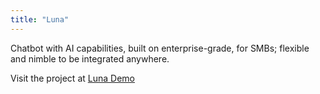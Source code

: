 ```yaml
---
title: "Luna"
---
```


Chatbot with AI capabilities, built on enterprise-grade, for SMBs; flexible and nimble to be integrated anywhere.

Visit the project at [Luna Demo](https://devdashlabs.com/luna-demo)
